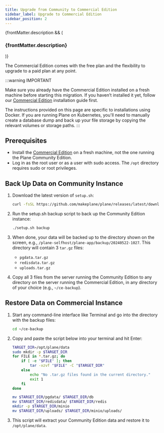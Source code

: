 ```yaml
---
title: Upgrade from Community to Commercial Edition
sidebar_label: Upgrade to Commercial Edition
sidebar_position: 2
---
```


{frontMatter.description && (

<h3 className="description">{frontMatter.description}</h3>
)}

The Commercial Edition comes with the free plan and the flexibility to upgrade to
a paid plan at any point.

:::warning IMPORTANT

Make sure you already have the Commercial Edition installed on a fresh machine
before starting this migration. If you haven’t installed it yet, follow our
[Commercial Edition](/self-hosting/methods/docker-compose) installation guide
first.

The instructions provided on this page are specific to installations using
Docker. If you are running Plane on Kubernetes, you'll need to manually create a
database dump and back up your file storage by copying the relevant volumes or
storage paths.
:::

## Prerequisites

- Install the [Commercial Edition](/self-hosting/methods/docker-compose) on a fresh machine, not the one running the Plane Community Edition.
- Log in as the root user or as a user with sudo access. The `/opt` directory requires sudo or root privileges.

## Back Up Data on Community Instance

1. Download the latest version of `setup.sh`:

   ```bash
   curl -fsSL https://github.com/makeplane/plane/releases/latest/download/setup.sh -o setup.sh
   ```

2. Run the setup.sh backup script to back up the Community Edition instance:
   ```bash
   ./setup.sh backup
   ```
3. When done, your data will be backed up to the directory shown on the screen, e.g., `/plane-selfhost/plane-app/backup/20240522-1027`. This directory will contain 3 `tar.gz` files:
   - `pgdata.tar.gz`
   - `redisdata.tar.gz`
   - `uploads.tar.gz`

4. Copy all 3 files from the server running the Community Edition to any directory on the server running the Commercial Edition, in any directory of your choice (e.g., `~/ce-backup`).

## Restore Data on Commercial Instance

1. Start any command-line interface like Terminal and go into the directory with the backup files:
   ```bash
   cd ~/ce-backup
   ```
2. Copy and paste the script below into your terminal and hit Enter:

   ```bash
   TARGET_DIR=/opt/plane/data
   sudo mkdir -p $TARGET_DIR
   for FILE in *.tar.gz; do
       if [ -e "$FILE" ]; then
           tar -xzvf "$FILE" -C "$TARGET_DIR"
       else
           echo "No .tar.gz files found in the current directory."
           exit 1
       fi
   done

   mv $TARGET_DIR/pgdata/ $TARGET_DIR/db
   mv $TARGET_DIR/redisdata/ $TARGET_DIR/redis
   mkdir -p $TARGET_DIR/minio
   mv $TARGET_DIR/uploads/ $TARGET_DIR/minio/uploads/
   ```

3. This script will extract your Community Edition data and restore it to `/opt/plane/data`.

